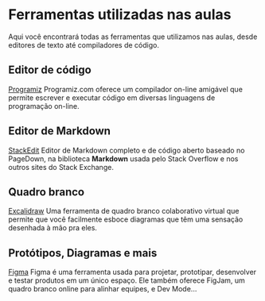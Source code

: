# Ferramentas utilizadas nas aulas

Aqui você encontrará todas as ferramentas que utilizamos nas aulas, desde editores de texto até compiladores de código.


## Editor de código
[Programiz](https://www.programiz.com/python-programming/online-compiler/) Programiz.com oferece um compilador on-line amigável que permite escrever e executar
código em diversas linguagens de programação on-line.

## Editor de Markdown
[StackEdit](https://stackedit.io/) Editor de Markdown completo e de código aberto baseado no PageDown, na biblioteca
**Markdown** usada pelo Stack Overflow e nos outros sites do Stack Exchange.


## Quadro branco
[Excalidraw](https://excalidraw.com/) Uma ferramenta de quadro branco colaborativo virtual que permite que você
facilmente esboce diagramas que têm uma sensação desenhada à mão pra eles.

## Protótipos, Diagramas e mais 
[Figma](https://www.figma.com/) Figma é uma ferramenta usada para projetar, prototipar, desenvolver e testar produtos em um único
espaço. Ele também oferece FigJam, um quadro branco online para alinhar equipes, e Dev Mode...